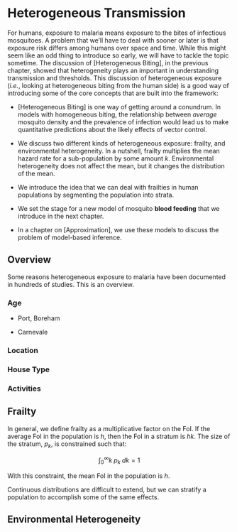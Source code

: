 
# Heterogeneous Transmission 

For humans, exposure to malaria means exposure to the bites of infectious mosquitoes. A problem that we'll have to deal with sooner or later is that exposure risk differs among humans over space and time. While this might seem like an odd thing to introduce so early, we will have to tackle the topic sometime. The discussion of [Heterogeneous Biting], in the previous chapter, showed that heterogeneity plays an important in understanding transmission and thresholds. This discussion of heterogeneous exposure (*i.e.*, looking at heterogeneous biting from the human side) is a good way of introducing some of the core concepts that are built into the framework:   

+ [Heterogeneous Biting] is one way of getting around a conundrum. In models with homogeneous biting, the relationship between *average* mosquito density and the prevalence of infection would lead us to make quantitative predictions about the likely effects of vector control.

+ We discuss two different kinds of heterogeneous exposure: frailty, and environmental heterogeneity. In a nutshell, frailty multiplies the mean hazard rate for a sub-population by some amount $k$. Environmental heterogeneity does not affect the mean, but it changes the distribution of the mean. 

+ We introduce the idea that we can deal with frailties in human populations by segmenting the population into strata.

+ We set the stage for a new model of mosquito **blood feeding** that we introduce in the next chapter. 

+ In a chapter on [Approximation], we use these models to discuss the problem of model-based inference.  

## Overview 

Some reasons heterogeneous exposure to malaria have been documented in hundreds of studies. This is an overview. 

### Age 

+ Port, Boreham

+ Carnevale 

### Location

### House Type 

### Activities 

## Frailty {#frailtyCh}

In general, we define frailty as a multiplicative factor on the FoI. If the average FoI in the population is $h$, then the FoI in a stratum is $hk$. The size of the stratum, $p_k$, is constrained such that:

$$\int_0^\infty k \; p_k \; dk = 1$$ 

With this constraint, the mean FoI in the population is $h$. 

Continuous distributions are difficult to extend, but we can stratify a population to accomplish some of the same effects.


## Environmental Heterogeneity {#environmentalHeterogeneity}



